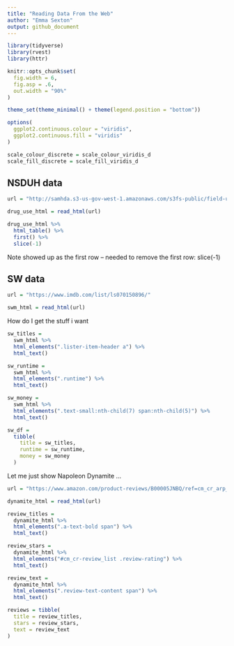 ```yaml
---
title: "Reading Data From the Web"
author: "Emma Sexton"
output: github_document
---
```


```r
library(tidyverse)
library(rvest)
library(httr)

knitr::opts_chunk$set(
  fig.width = 6,
  fig.asp = .6,
  out.width = "90%"
)

theme_set(theme_minimal() + theme(legend.position = "bottom"))

options(
  ggplot2.continuous.colour = "viridis",
  ggplot2.continuous.fill = "viridis"
)

scale_colour_discrete = scale_colour_viridis_d
scale_fill_discrete = scale_fill_viridis_d
```


## NSDUH data

```r
url = "http://samhda.s3-us-gov-west-1.amazonaws.com/s3fs-public/field-uploads/2k15StateFiles/NSDUHsaeShortTermCHG2015.htm"

drug_use_html = read_html(url)
```

```r
drug_use_html %>% 
  html_table() %>% 
  first() %>% 
  slice(-1)
```

Note showed up as the first row -- needed to remove the first row: slice(-1)



## SW data

```r
url = "https://www.imdb.com/list/ls070150896/"

swm_html = read_html(url)
```

How do I get the stuff i want

```r
sw_titles = 
  swm_html %>% 
  html_elements(".lister-item-header a") %>% 
  html_text()

sw_runtime = 
  swm_html %>% 
  html_elements(".runtime") %>% 
  html_text()

sw_money = 
  swm_html %>% 
  html_elements(".text-small:nth-child(7) span:nth-child(5)") %>% 
  html_text()

sw_df = 
  tibble(
    title = sw_titles,
    runtime = sw_runtime,
    money = sw_money
  )
```

Let me just show Napoleon Dynamite ...

```r
url = "https://www.amazon.com/product-reviews/B00005JNBQ/ref=cm_cr_arp_d_viewopt_rvwer?ie=UTF8&reviewerType=avp_only_reviews&sortBy=recent&pageNumber=2"

dynamite_html = read_html(url)

review_titles = 
  dynamite_html %>%
  html_elements(".a-text-bold span") %>%
  html_text()

review_stars = 
  dynamite_html %>%
  html_elements("#cm_cr-review_list .review-rating") %>%
  html_text()

review_text = 
  dynamite_html %>%
  html_elements(".review-text-content span") %>%
  html_text()

reviews = tibble(
  title = review_titles,
  stars = review_stars,
  text = review_text
)
```

